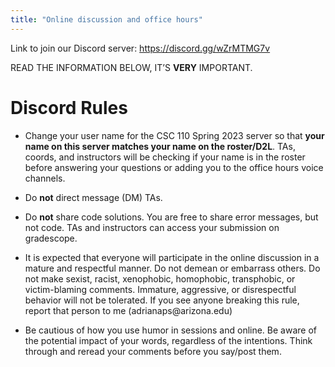 ```yaml
---
title: "Online discussion and office hours"
---
```


Link to join our Discord server: <https://discord.gg/wZrMTMG7v>

READ THE INFORMATION BELOW, IT'S **VERY** IMPORTANT.

# Discord Rules

-   Change your user name for the CSC 110 Spring 2023 server so that **your name on this server matches your name on the roster/D2L**. TAs, coords, and instructors will be checking if your name is in the roster before answering your questions or adding you to the office hours voice channels.

-   Do **not** direct message (DM) TAs.

-   Do **not** share code solutions. You are free to share error messages, but not code. TAs and instructors can access your submission on gradescope.

-   It is expected that everyone will participate in the online discussion in a mature and respectful manner. Do not demean or embarrass others. Do not make sexist, racist, xenophobic, homophobic, transphobic, or victim-blaming comments. Immature, aggressive, or disrespectful behavior will not be tolerated. If you see anyone breaking this rule, report that person to me (adrianaps\@arizona.edu)

-   Be cautious of how you use humor in sessions and online. Be aware of the potential impact of your words, regardless of the intentions. Think through and reread your comments before you say/post them.
